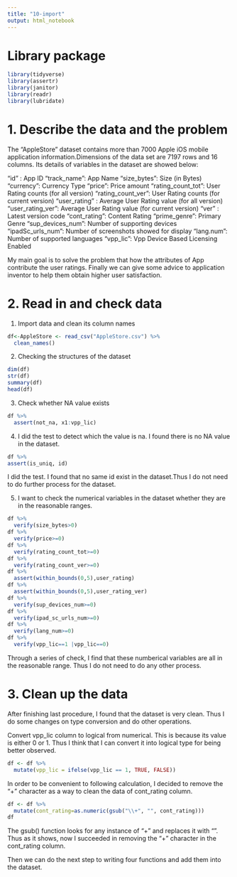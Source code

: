 ```yaml
---
title: "10-import"
output: html_notebook
---
```



# Library package
```r
library(tidyverse)
library(assertr)
library(janitor)
library(readr)
library(lubridate)
```

# 1. Describe the data and the problem
The "AppleStore" dataset contains more than 7000 Apple iOS mobile application information.Dimensions of the data set are 7197 rows and 16 columns. Its details of variables in the dataset are showed below:

"id" : App ID
"track_name": App Name
"size_bytes": Size (in Bytes)
"currency": Currency Type
"price": Price amount
"rating_count_tot": User Rating counts (for all version)
"rating_count_ver": User Rating counts (for current version)
"user_rating" : Average User Rating value (for all version)
"user_rating_ver": Average User Rating value (for current version)
"ver" : Latest version code
"cont_rating": Content Rating
"prime_genre": Primary Genre
"sup_devices_num": Number of supporting devices
"ipadSc_urls_num": Number of screenshots showed for display
"lang.num": Number of supported languages
"vpp_lic": Vpp Device Based Licensing Enabled

My main goal is to solve the problem that how the attributes of App contribute the user ratings. Finally we can give some advice to application inventor to help them obtain higher user satisfaction.

# 2. Read in and check data
(1) Import data and clean its column names
```r
df<-AppleStore <- read_csv("AppleStore.csv") %>% 
  clean_names()
```
(2) Checking the structures of the dataset
```r
dim(df)
str(df)
summary(df)
head(df)
```

(3) Check whether NA value exists
```r
df %>% 
  assert(not_na, x1:vpp_lic)
```

(4) I did the test to detect which the value is na. I found there is no NA value in the dataset.
```r
df %>% 
assert(is_uniq, id)
```
I did the test. I found that no same id exist in the dataset.Thus I do not need to do further process for the dataset.

(5) I want to check the numerical variables in the dataset whether they are in the reasonable ranges.
```r
df %>% 
  verify(size_bytes>0)
df %>% 
  verify(price>=0)
df %>% 
  verify(rating_count_tot>=0)
df %>% 
  verify(rating_count_ver>=0)
df %>% 
  assert(within_bounds(0,5),user_rating)
df %>% 
  assert(within_bounds(0,5),user_rating_ver)
df %>% 
  verify(sup_devices_num>=0)
df %>% 
  verify(ipad_sc_urls_num>=0)
df %>% 
  verify(lang_num>=0)
df %>% 
  verify(vpp_lic==1 |vpp_lic==0)

```
Through a series of check, I find that these numberical variables are all in the reasonable range. Thus I do not need to do any other process.

# 3. Clean up the data
After finishing last procedure, I found that the dataset is very clean. Thus I do some changes on type conversion and do other operations.

Convert vpp_lic column to logical from numerical. This is because its value is either 0 or 1. Thus I think that I can convert it into logical type for being better observed.
```r
df <- df %>% 
  mutate(vpp_lic = ifelse(vpp_lic == 1, TRUE, FALSE))
```

In order to be convenient to following calculation, I decided to remove the "+" character as a way to clean the data of  cont_rating column.

```r
df <- df %>% 
  mutate(cont_rating=as.numeric(gsub("\\+", "", cont_rating)))
df
```
The gsub() function looks for any instance of “\+” and replaces it with “”. Thus as it shows, now I succeeded in removing the "+" character in the cont_rating column.

Then we can do the next step to writing four functions and add them into the dataset.



